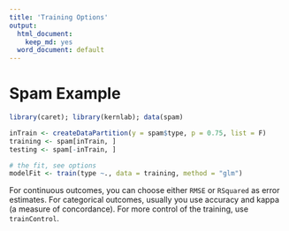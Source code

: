 ```yaml
---
title: 'Training Options'
output:
  html_document:
    keep_md: yes
  word_document: default
---
```


# Spam Example

```r
library(caret); library(kernlab); data(spam)

inTrain <- createDataPartition(y = spam$type, p = 0.75, list = F)
training <- spam[inTrain, ]
testing <- spam[-inTrain, ]

# the fit, see options 
modelFit <- train(type ~., data = training, method = "glm")
```

For continuous outcomes, you can choose either `RMSE` or `RSquared` as error estimates. For categorical outcomes, usually you use accuracy and kappa (a measure of concordance). For more control of the training, use `trainControl`.